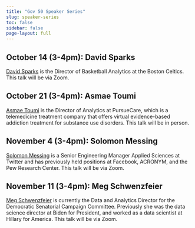 ```yaml
---
title: "Gov 50 Speaker Series"
slug: speaker-series
toc: false
sidebar: false
page-layout: full
---
```



## October 14 (3-4pm): David Sparks 

[David Sparks](https://twitter.com/dsparks?lang=en) is the Director of Basketball Analytics at the Boston Celtics. This talk will be via Zoom. 


## October 21 (3-4pm): Asmae Toumi


[Asmae Toumi](https://www.linkedin.com/in/asmae-toumi-46a661200) is the Director of Analytics at PursueCare, which is a telemedicine treatment company that offers virtual evidence-based addiction treatment for substance use disorders. This talk will be in person. 

## November 4 (3-4pm): Solomon Messing

[Solomon Messing](https://solomonmg.github.io/) is a Senior Engineering Manager Applied Sciences at Twitter and has previously held positions at Facebook, ACRONYM, and the Pew Research Center. This talk will be via Zoom. 

## November 11 (3-4pm): Meg Schwenzfeier

[Meg Schwenzfeier](https://schwenzfeier.github.io/) is currently the Data and Analytics Director for the Democratic Senatorial Campaign Committee. Previously she was the data science director at Biden for President, and worked as a data scientist at Hillary for America. This talk will be via Zoom. 
